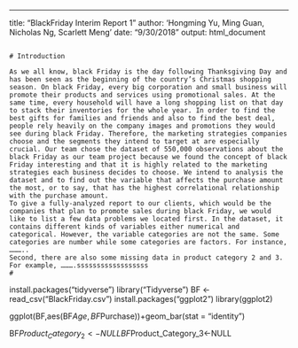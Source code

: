 ---
title: "BlackFriday Interim Report 1"
author: 'Hongming Yu, Ming Guan, Nicholas Ng, Scarlett Meng'
date: "9/30/2018"
output: html_document

```

# Introduction

As we all know, black Friday is the day following Thanksgiving Day and has been seen as the beginning of the country’s Christmas shopping season. On black Friday, every big corporation and small business will promote their products and services using promotional sales. At the same time, every household will have a long shopping list on that day to stack their inventories for the whole year. In order to find the best gifts for families and friends and also to find the best deal, people rely heavily on the company images and promotions they would see during black Friday. Therefore, the marketing strategies companies choose and the segments they intend to target at are especially crucial. Our team chose the dataset of 550,000 observations about the black Friday as our team project because we found the concept of black Friday interesting and that it is highly related to the marketing strategies each business decides to choose. We intend to analysis the dataset and to find out the variable that affects the purchase amount the most, or to say, that has the highest correlational relationship with the purchase amount.      	
To give a fully-analyzed report to our clients, which would be the companies that plan to promote sales during black Friday, we would like to list a few data problems we located first. In the dataset, it contains different kinds of variables either numerical and categorical. However, the variable categories are not the same. Some categories are number while some categories are factors. For instance, ………..
Second, there are also some missing data in product category 2 and 3. For example, ……….ssssssssssssssssss
#
```

install.packages("tidyverse")
library("Tidyverse")
BF <- read_csv("BlackFriday.csv")
install.packages("ggplot2")
library(ggplot2)

ggplot(BF,aes(BF$Age,BF$Purchase))+geom_bar(stat = "identity")

BF$Product_Category_2<-NULL
BF$Product_Category_3<-NULL

